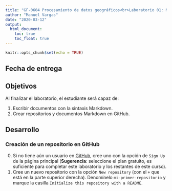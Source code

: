 ```yaml
---
title: "GF-0604 Procesamiento de datos geográficos<br>Laboratorio 01: Markdown y R Markdown"
author: "Manuel Vargas"
date: "2020-03-12"
output: 
  html_document:
    toc: true
    toc_float: true
---
```


```r
knitr::opts_chunk$set(echo = TRUE)
```

## Fecha de entrega

## Objetivos
Al finalizar el laboratorio, el estudiante será capaz de:

1. Escribir documentos con la sintaxis Markdown.
2. Crear repositorios y documentos Markdown en GitHub.


## Desarrollo
### Creación de un repositorio en GitHub
0. Si no tiene aún un usuario en [GitHub](https://github.com/), cree uno con la opción de `Sign Up` de la página principal (**Sugerencia**: seleccione el plan gratuito, es suficiente para completar este laboratorio y los restantes de este curso).
1. Cree un nuevo repositorio con la opción `New repository` (con el `+` que está en la parte superior derecha). Denomínelo `mi-primer-repositorio` y marque la casilla `Initialize this repository with a README `.